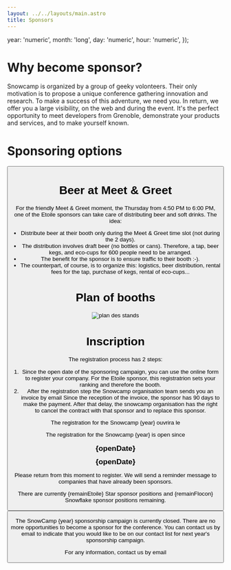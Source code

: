 ```yaml
---
layout: ../../layouts/main.astro
title: Sponsors
---
```


  year: 'numeric',
  month: 'long',
  day: 'numeric',
  hour: 'numeric',
});

# Why become sponsor?

Snowcamp is organized by a group of geeky volonteers. Their only motivation is to propose a unique conference gathering innovation and research.
To make a success of this adventure, we need you.
In return, we offer you a large visibility, on the web and during the event. It's the perfect opportunity to meet developers from Grenoble, demonstrate your products and services, and to make yourself known.

# Sponsoring options

<div style="display: flex; flex-direction: row">
<SponsorFormula sponsor={edition.sponsorship.type.flocon}/>
<SponsorFormula sponsor={edition.sponsorship.type.etoile} active={true}/>
<SponsorFormula sponsor={edition.sponsorship.type.tenyears}/>
</div>

<Button href={edition.sponsorship.prospectus} title="Plaquette Sponsors" type="ext"/>

<a id="beers"></a>

# Beer at Meet & Greet

For the friendly Meet & Greet moment, the Thursday from 4:50 PM to 6:00 PM, one of the Etoile sponsors can take care of distributing beer and soft drinks. The idea:

- Distribute beer at their booth only during the Meet & Greet time slot (not during the 2 days).
- The distribution involves draft beer (no bottles or cans). Therefore, a tap, beer kegs, and eco-cups for 600 people need to be arranged.
- The benefit for the sponsor is to ensure traffic to their booth :-).
- The counterpart, of course, is to organize this: logistics, beer distribution, rental fees for the tap, purchase of kegs, rental of eco-cups...

<a id="plan"></a>

# Plan of booths

![plan des stands](/img/sponsors_plan_stands.png)

# Inscription

The registration process has 2 steps:

1. Since the open date of the sponsoring campaign, you can use the online form to register your company.
For the Etoile sponsor, this registratrion sets your ranking and therefore the booth.
2. After the registration step the Snowcamp organisation team sends you an invoice by email Since the reception of the invoice, the sponsor has 90 days to make the payment.
After that delay, the snowcamp organisation has the right to cancel the contract with that sponsor and to replace this sponsor.

<p className="sponsorBefore">The registration for the Snowcamp {year} ouvrira le</p>
<p className="sponsorOpened">The registration for the Snowcamp {year} is open since</p>

<div style="text-align: center; font-weight: bold; font-size: 1.3em; margin: 10px 0" className="sponsorBefore">{openDate}</div>
<div style="text-align: center; font-weight: bold; font-size: 1.3em; margin: 10px 0" className="sponsorOpened">{openDate}</div>

<p className="sponsorBefore">Please return from this moment to register. We will send a reminder message to companies that have already been sponsors.</p>
<p className="sponsorOpened">There are currently {remainEtoile} Star sponsor positions and {remainFlocon} Snowflake sponsor positions remaining.</p>

<Button className="sponsorOpened" title="Formulaire d'inscription" href={edition.sponsorship.subscribe_link} type="ext"/>

<p className="sponsorClosed">The SnowCamp {year} sponsorship campaign is currently closed. There are no more opportunities to become a sponsor for the conference. You can contact us by email to indicate that you would like to be on our contact list for next year's sponsorship campaign.</p>

For any information, contact us by email
